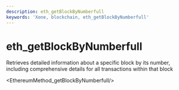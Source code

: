 ```yaml
---
description: eth_getBlockByNumberfull
keywords: 'Xone, blockchain, eth_getBlockByNumberfull'
---
```

# eth_getBlockByNumberfull

Retrieves detailed information about a specific block by its number, including comprehensive details for all transactions within that block


<EthereumMethod_getBlockByNumberfull/>

